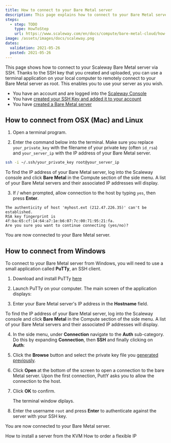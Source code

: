 ```yaml
---
title: How to connect to your Bare Metal server
description: This page explains how to connect to your Bare Metal server via SSH
steps:
  - step: TODO
    type: HowToStep
    url: https://www.scaleway.com/en/docs/compute/bare-metal-cloud/how-to/connect-to-server
image: /assets/images/docs/scaleway.png
dates:
  validation: 2021-05-26
  posted: 2021-05-26
---
```


This page shows how to connect to your Scaleway Bare Metal server via SSH. Thanks to the SSH key that you created and uploaded, you can use a terminal application on your local computer to remotely connect to your Bare Metal server as root. This enables you to use your server as you wish.

<Message type="requirement">

  - You have an account and are logged into the [Scaleway Console](https://console.scaleway.com)
  - You have [created your SSH Key and added it to your account](/console/my-project/how-to/create-ssh-key/)
  - You have [created a Bare Metal server](/compute/bare-metal-cloud/how-to/create-server)

</Message>

## How to connect from OSX (Mac) and Linux

1. Open a terminal program.

2. Enter the command below into the terminal. Make sure you replace `your_private_key` with the filename of your private key (often `id_rsa`) and `your_server_ip` with the IP address of your Bare Metal server.

  ```bash
  ssh -i ~/.ssh/your_private_key root@your_server_ip
  ```

  <Message type="tip">

  To find the IP address of your Bare Metal server, log into the Scaleway console and
  click **Bare Metal** in the Compute section of the side menu. A list of your
  Bare Metal servers and their associated IP addresses will display.

  </Message>

3. If / when prompted, allow connection to the host by typing `yes`, then press **Enter**.
  ```
  The authenticity of host 'myhost.ext (212.47.226.35)' can't be established.
  RSA key fingerprint is 4f:ba:65:cf:14:64:a7:1e:b6:07:7c:00:71:95:21:fa.
  Are you sure you want to continue connecting (yes/no)?
  ```

You are now connected to your Bare Metal server.

## How to connect from Windows

To connect to your Bare Metal server from Windows, you will need to use a small application called **PuTTy**, an SSH client.

1. Download and install PuTTy [here](https://www.chiark.greenend.org.uk/~sgtatham/putty/latest.html)

2. Launch PuTTy on your computer. The main screen of the application displays:

   <Lightbox src="scaleway-putty-main.png" alt="" />

3. Enter your Bare Metal server's IP address in the **Hostname** field.

   <Message type="tip">

  To find the IP address of your Bare Metal server, log into the Scaleway console and
  click **Bare Metal** in the Compute section of the side menu. A list of your
  Bare Metal servers and their associated IP addresses will display.

   </Message>

4. In the side menu, under **Connection** navigate to the **Auth** sub-category. Do this by expanding **Connection**, then **SSH** and finally clicking on **Auth**:

   <Lightbox src="scaleway-putty-ssh.png" alt="" />

5. Click the **Browse** button and select the private key file you [generated previously](/console/my-project/how-to/create-ssh-key/).

6. Click **Open** at the bottom of the screen to open a connection to the bare Metal server. Upon the first connection, PuttY asks you to allow the connection to the host.

7. Click **OK** to confirm.

   <Lightbox src="scaleway-putty-security.png" alt="" />

   The terminal window diplays.

8. Enter the username `root` and press **Enter** to authenticate against the server with your SSH key.
   <Lightbox src="scaleway-putty-logged.png" alt="" />

You are now connected to your Bare Metal server.

<Navigation title="See Also">
  <PreviousButton to="/compute/bare-metal-cloud/how-to/install-server-from-kvm/">How to install a server from the KVM</PreviousButton>
  <NextButton to="/compute/bare-metal-cloud/how-to/order-flexible-ip/">How to order a flexible IP</NextButton>
</Navigation>
